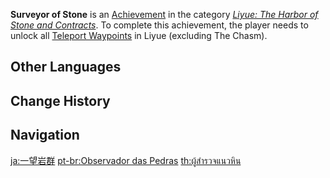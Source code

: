 {{Achievement Infobox
|title        = 
|id           = 80044
|order id     = 0044
|category     = Liyue: The Harbor of Stone and Contracts
|description  = Unlock all [[Teleport Waypoints]] in [[Liyue]] ([[The Chasm]] is counted separately).
|requirements = 
|primogems    = 5
|tracking     = 
|topic        = Teleport Waypoints
}}
'''Surveyor of Stone''' is an [[Achievement]] in the category ''[[Liyue: The Harbor of Stone and Contracts]]''. To complete this achievement, the player needs to unlock all [[Teleport Waypoints]] in Liyue (excluding The Chasm).
<!--
==Trivia==

==Video Guides==
{{EVT
|video1   = 
|caption1 = 
}}
-->
==Other Languages==
{{Other Languages
|en      = Surveyor of Stone
|zhs     = 尽览群岩
|zhs_rm  = Jǐn Lǎn Qún Yán
|zht     = 盡覽群岩
|zht_rm  = Jǐn Lǎn Qún Yán
|zh_tl   = 
|ja      = 一望岩群
|ja_rm   = Ichibou Iwamura{{Assumed}}
|ja_tl   = 
|ko      = 바위 감상
|ko_rm   = Bawi Gamsang
|ko_tl   = Rock Appreciation
|es      = Observador de piedras
|es_tl   = Stone Observer
|fr      = Rochers à perte de vue
|fr_tl   = Rocks as Far as the Eye Can See
|ru      = Взгляд сквозь камень
|ru_tl   = Gaze Through the Stone
|th      = ผู้สำรวจแนวหิน
|th_rm   = 
|th_tl   = 
|vi      = Ngắm nhìn muôn ngàn núi đá
|vi_tl   = 
|de      = Gestein, soweit das Auge reicht
|de_tl   = Rocks as Far as the Eye Can See
|id      = Peninjau Bebatuan
|id_tl   = Surveyor of Stone
|pt      = Observador das Pedras
|pt_tl   = 
|tr      = Taş Uzmanı
|tr_tl   = 
|it      = Pietra a perdita d'occhio
|it_tl   = 
}}

==Change History==
{{Change History|1.0}}
<!--
==References==
{{Reflist}}
-->
==Navigation==
{{Achievement Navbox|Liyue: The Harbor of Stone and Contracts}}

[[ja:一望岩群]]
[[pt-br:Observador das Pedras]]
[[th:ผู้สำรวจแนวหิน]]